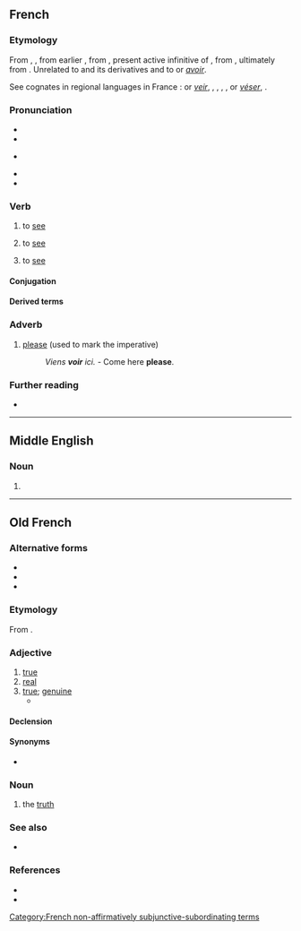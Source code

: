==French==

===Etymology===
From {{inh|fr|fro|veoir}}, {{m|fro|veir}}, from earlier {{m|fro|vedeir}}, from {{inh|fr|la|vidēre}}, present active infinitive of {{m|la|videō}}, from {{inh|fr|itc-pro|*widēō}}, ultimately from {{der|fr|ine-pro|*weyd-}}. Unrelated to {{m|fr|voie}} and its derivatives and to {{m|fr|voirie}} or ''[[avoir]]''.

See cognates in regional languages in France : {{cog|nrf|veî}} or ''[[veir]]'', {{cog|roa-gal|vair}}, {{cog|pcd|vir}}, {{cog|roa-brg|voi}}, {{cog|frp|vêre}}, {{cog|oc|veire}} or ''[[véser]]'', {{cog|co|vedè}}.

===Pronunciation===
* {{fr-IPA}}
* {{audio|fr|Fr-voir.ogg|audio}}
* {{a|Louisiana}} {{IPA|fr|[(v)wɒ(ɾ)]}}
* {{homophones|fr|voire}}
* {{rhymes|fr|waʁ}}

===Verb===
{{fr-verb}}

# to [[see]] {{gloss|visually}}
#: {{ux|fr|Je '''vois''' ma mère là-bas.|I see my mother over there.}}
# to [[see]] {{gloss|to understand}}
#: {{ux|fr|Tu '''vois''' que tu avais tort ?|Do you '''see''' that you were wrong?}}
# to [[see]] {{gloss|to visit, to go and see}}

====Conjugation====
{{fr-conj-auto}}

====Derived terms====
{{col3|fr
|il faut le voir pour le croire
|n'y voir que du feu
|prévoir
|revoir
|voyance
|voyeur
}}

===Adverb===
{{fr-adv}}

# {{lb|fr|Louisiana French}} [[please]] (used to mark the imperative)
#: ''Viens '''voir''' ici.'' - Come here '''please'''.

===Further reading===
* {{R:TLFi}}

[[Category:French non-affirmatively subjunctive-subordinating terms]]

----

==Middle English==

===Noun===
{{head|enm|noun}}

# {{alternative form of|enm|veir}}

----

==Old French==

===Alternative forms===
* {{l|fro|veir}}
* {{l|fro|vair}}
* {{l|fro|ver}}

===Etymology===
From {{inh|fro|la|vērus}}.

===Adjective===
{{fro-adj}}

# [[true]]
# [[real]]
# [[true]]; [[genuine]]
#* {{quote-book|fro|year=circa 1150|author=Thomas d'Angleterre|title=Le Roman de Tristan|passage={{lang|fro|E cele, qui est '''veire''' amie}}|translation=And she, who is a true friend|page=176 (of the Champion Classiques edition, {{ISBN|2-7453-0520-4}}, line 2178}}

====Declension====
{{fro-decl-adj}}

====Synonyms====
* {{l|fro|verai}}

===Noun===
{{fro-noun|m}}

# the [[truth]]

===See also===
* {{l|fro|veoir}}

===References===
* {{R:Godefroy}}
* {{R:Anglo-Norman On-Line Hub|veir}}